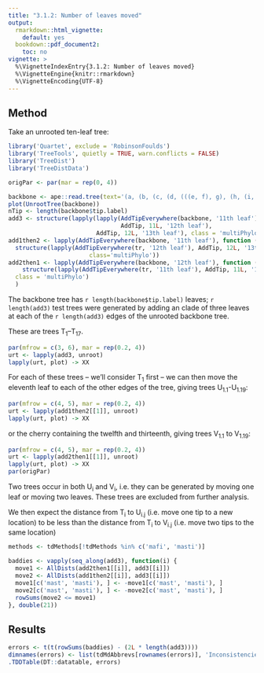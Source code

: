 ```yaml
---
title: "3.1.2: Number of leaves moved"
output: 
  rmarkdown::html_vignette:
    default: yes
  bookdown::pdf_document2:
    toc: no
vignette: >
  %\VignetteIndexEntry{3.1.2: Number of leaves moved}
  %\VignetteEngine{knitr::rmarkdown}
  %\VignetteEncoding{UTF-8}
---
```


## Method

Take an unrooted ten-leaf tree:
```R
library('Quartet', exclude = 'RobinsonFoulds')
library('TreeTools', quietly = TRUE, warn.conflicts = FALSE)
library('TreeDist')
library('TreeDistData')

origPar <- par(mar = rep(0, 4))

backbone <- ape::read.tree(text='(a, (b, (c, (d, (((e, f), g), (h, (i, j)))))));')
plot(UnrootTree(backbone))
nTip <- length(backbone$tip.label)
add3 <- structure(lapply(lapply(AddTipEverywhere(backbone, '11th leaf'),
                                AddTip, 11L, '12th leaf'),
                         AddTip, 12L, '13th leaf'), class = 'multiPhylo')
add1then2 <- lapply(AddTipEverywhere(backbone, '11th leaf'), function (tr) 
  structure(lapply(AddTipEverywhere(tr, '12th leaf'), AddTip, 12L, '13th leaf'),
                       class='multiPhylo')) 
add2then1 <- lapply(AddTipEverywhere(backbone, '12th leaf'), function (tr)
    structure(lapply(AddTipEverywhere(tr, '11th leaf'), AddTip, 11L, '13th leaf'),
  class = 'multiPhylo')
  )
```

The backbone tree has `r length(backbone$tip.label)` leaves;
`r length(add3)` test trees were generated by adding an clade of three 
leaves at each of the `r length(add3)` edges of the unrooted backbone tree.

These are trees T<sub>1</sub>--T<sub>17</sub>.

```r
par(mfrow = c(3, 6), mar = rep(0.2, 4))
urt <- lapply(add3, unroot)
lapply(urt, plot) -> XX
```

For each of these trees -- we'll consider T<sub>1</sub> first -- we can then move 
the eleventh leaf to each of the other edges of the tree, giving trees 
U<sub>1.1</sub>-U<sub>1.19</sub>:

```r
par(mfrow = c(4, 5), mar = rep(0.2, 4))
urt <- lapply(add1then2[[1]], unroot)
lapply(urt, plot) -> XX
```

or the cherry containing the twelfth and thirteenth, giving trees 
V<sub>1.1</sub> to V<sub>1.19</sub>:

```r
par(mfrow = c(4, 5), mar = rep(0.2, 4))
urt <- lapply(add2then1[[1]], unroot)
lapply(urt, plot) -> XX
par(origPar)
```

Two trees occur in both U<sub>i</sub> and V<sub>i</sub>, i.e. they can be 
generated by moving one leaf or moving two leaves.  These trees are excluded
from further analysis.

We then expect the distance from T<sub>i</sub> to U<sub>i.j</sub>
(i.e. move one tip to a new location)
to be less than the distance from T<sub>i</sub> to V<sub>i.j</sub>
(i.e. move two tips to the same location)

```r
methods <- tdMethods[!tdMethods %in% c('mafi', 'masti')]

baddies <- vapply(seq_along(add3), function(i) {
  move1 <- AllDists(add2then1[[i]], add3[[i]])
  move2 <- AllDists(add1then2[[i]], add3[[i]])
  move1[c('mast', 'masti'), ] <- -move1[c('mast', 'masti'), ]
  move2[c('mast', 'masti'), ] <- -move2[c('mast', 'masti'), ]
  rowSums(move2 <= move1)
}, double(21))
```

## Results

```r
errors <- t(t(rowSums(baddies) - (2L * length(add3))))
dimnames(errors) <- list(tdMdAbbrevs[rownames(errors)], 'Inconsistencies')
.TDDTable(DT::datatable, errors)
```
